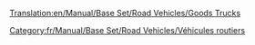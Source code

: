 [[Translation:en/Manual/Base Set/Road Vehicles/Goods Trucks]]

{{fr/Manual/Base Set/Road Vehicles/Vehicule routier|nom      = Camion de marchandises Balogh
  |img      = en/Manual/Base Set/Road Vehicles/Balogh Goods Truck.png
  |prix     = 4 387£ (8 774$)
  |vitesse  = 48 km/h (30 mph)
  |annualite= 421£ (842$)
  |design  = 1936
  |vie      = 15
  |capacite = 14 caisses de marchandises
}}
{{fr/Manual/Base Set/Road Vehicles/Vehicule routier|nom      = Camion de marchandises Craighead
  |img      = en/Manual/Base Set/Road Vehicles/Craighead Goods Truck.png
  |prix     = 5 330£ (10 660$)
  |vitesse  = 88 km/h (55 mph)
  |annualite= 787£ (1 574$)
  |design  = 1974
  |vie      = 15
  |capacite = 16 caisses de marchandises
}}
{{fr/Manual/Base Set/Road Vehicles/Vehicule routier|nom      = Camion de marchandises Goss
  |img      = en/Manual/Base Set/Road Vehicles/Goss Goods Truck.png
  |prix     = 5 740£ (11 480$)
  |vitesse  = 112 km/h (70 mph)
  |annualite= 1 125£ (2 250$)
  |design  = 2005
  |vie      = 15
  |capacite = 18 caisses de marchandises
}}

[[Category:fr/Manual/Base Set/Road Vehicles/Véhicules routiers]]